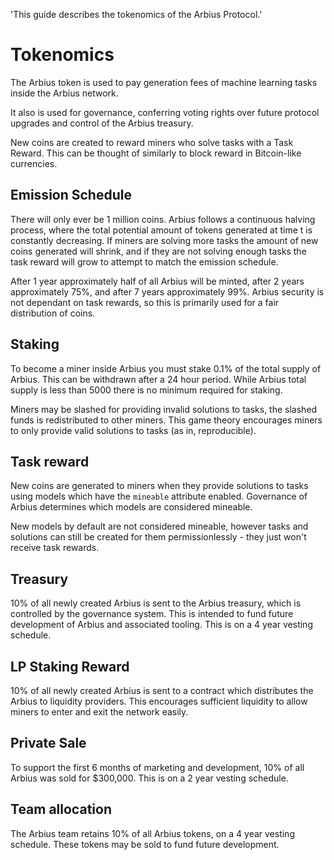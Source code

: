   'This guide describes the tokenomics of the Arbius Protocol.'

# Tokenomics

The Arbius token is used to pay generation fees of machine learning tasks inside the Arbius network.

It also is used for governance, conferring voting rights over future protocol upgrades and control of the Arbius treasury.

New coins are created to reward miners who solve tasks with a Task Reward. This can be thought of similarly to block reward in Bitcoin-like currencies.

## Emission Schedule

There will only ever be 1 million coins. Arbius follows a continuous halving process, where the total potential amount of tokens generated at time t is constantly decreasing. If miners are solving more tasks the amount of new coins generated will shrink, and if they are not solving enough tasks the task reward will grow to attempt to match the emission schedule.

After 1 year approximately half of all Arbius will be minted, after 2 years approximately 75%, and after 7 years approximately 99%. Arbius security is not dependant on task rewards, so this is primarily used for a fair distribution of coins.

## Staking

To become a miner inside Arbius you must stake 0.1% of the total supply of Arbius. This can be withdrawn after a 24 hour period. While Arbius total supply is less than 5000 there is no minimum required for staking.

Miners may be slashed for providing invalid solutions to tasks, the slashed funds is redistributed to other miners. This game theory encourages miners to only provide valid solutions to tasks (as in, reproducible).

## Task reward

New coins are generated to miners when they provide solutions to tasks using models which have the `mineable` attribute enabled. Governance of Arbius determines which models are considered mineable.

<Note>
  New models by default are not considered mineable, however tasks and solutions can still be created for them permissionlessly - they just won't receive task rewards.
</Note>

## Treasury

10% of all newly created Arbius is sent to the Arbius treasury, which is controlled by the governance system. This is intended to fund future development of Arbius and associated tooling. This is on a 4 year vesting schedule.

## LP Staking Reward

10% of all newly created Arbius is sent to a contract which distributes the Arbius to liquidity providers. This encourages sufficient liquidity to allow miners to enter and exit the network easily.

## Private Sale

To support the first 6 months of marketing and development, 10% of all Arbius was sold for $300,000. This is on a 2 year vesting schedule.

## Team allocation

The Arbius team retains 10% of all Arbius tokens, on a 4 year vesting schedule. These tokens may be sold to fund future development.
